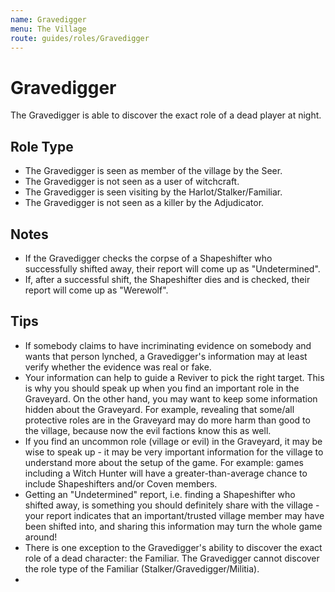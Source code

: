 ```yaml
---
name: Gravedigger
menu: The Village
route: guides/roles/Gravedigger
---
```


# Gravedigger

The Gravedigger is able to discover the exact role of a dead player at night.

## Role Type

- The Gravedigger is seen as member of the village by the Seer.
- The Gravedigger is not seen as a user of witchcraft.
- The Gravedigger is seen visiting by the Harlot/Stalker/Familiar.
- The Gravedigger is not seen as a killer by the Adjudicator.

## Notes

- If the Gravedigger checks the corpse of a Shapeshifter who successfully shifted away, their report will come up as "Undetermined".
- If, after a successful shift, the Shapeshifter dies and is checked, their report will come up as "Werewolf".

## Tips

- If somebody claims to have incriminating evidence on somebody and wants that person lynched, a Gravedigger's information may at least verify whether the evidence was real or fake.
- Your information can help to guide a Reviver to pick the right target. This is why you should speak up when you find an important role in the Graveyard. On the other hand, you may want to keep some information hidden about the Graveyard. For example, revealing that some/all protective roles are in the Graveyard may do more harm than good to the village, because now the evil factions know this as well.
- If you find an uncommon role (village or evil) in the Graveyard, it may be wise to speak up - it may be very important information for the village to understand more about the setup of the game. For example: games including a Witch Hunter will have a greater-than-average chance to include Shapeshifters and/or Coven members.
- Getting an "Undetermined" report, i.e. finding a Shapeshifter who shifted away, is something you should definitely share with the village - your report indicates that an important/trusted village member may have been shifted into, and sharing this information may turn the whole game around!
- There is one exception to the Gravedigger's ability to discover the exact role of a dead character: the Familiar. The Gravedigger cannot discover the role type of the Familiar (Stalker/Gravedigger/Militia).
-
